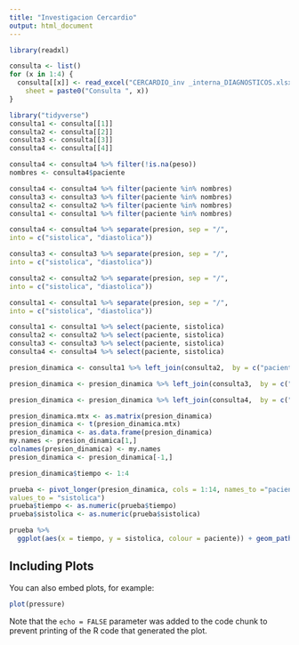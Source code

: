 ```yaml
---
title: "Investigacion Cercardio"
output: html_document
---
```




```r
library(readxl)

consulta <- list()
for (x in 1:4) {
  consulta[[x]] <- read_excel("CERCARDIO_inv _interna_DIAGNOSTICOS.xlsx", 
    sheet = paste0("Consulta ", x))
}


```


```r
library("tidyverse")
consulta1 <- consulta[[1]]
consulta2 <- consulta[[2]]
consulta3 <- consulta[[3]]
consulta4 <- consulta[[4]]

consulta4 <- consulta4 %>% filter(!is.na(peso))
nombres <- consulta4$paciente

consulta4 <- consulta4 %>% filter(paciente %in% nombres)
consulta3 <- consulta3 %>% filter(paciente %in% nombres)
consulta2 <- consulta2 %>% filter(paciente %in% nombres)
consulta1 <- consulta1 %>% filter(paciente %in% nombres)


```

```r
consulta4 <- consulta4 %>% separate(presion, sep = "/",
into = c("sistolica", "diastolica"))

consulta3 <- consulta3 %>% separate(presion, sep = "/",
into = c("sistolica", "diastolica"))

consulta2 <- consulta2 %>% separate(presion, sep = "/",
into = c("sistolica", "diastolica"))

consulta1 <- consulta1 %>% separate(presion, sep = "/",
into = c("sistolica", "diastolica"))
```

```r

consulta1 <- consulta1 %>% select(paciente, sistolica)
consulta2 <- consulta2 %>% select(paciente, sistolica)
consulta3 <- consulta3 %>% select(paciente, sistolica)
consulta4 <- consulta4 %>% select(paciente, sistolica)

presion_dinamica <- consulta1 %>% left_join(consulta2,  by = c("paciente"), suffix = c("1","2"))

presion_dinamica <- presion_dinamica %>% left_join(consulta3,  by = c("paciente")) %>% rename(sistolica3 = sistolica)

presion_dinamica <- presion_dinamica %>% left_join(consulta4,  by = c("paciente")) %>% rename(sistolica4 = sistolica)

```

```r

presion_dinamica.mtx <- as.matrix(presion_dinamica)
presion_dinamica <- t(presion_dinamica.mtx)
presion_dinamica <- as.data.frame(presion_dinamica)
my.names <- presion_dinamica[1,]
colnames(presion_dinamica) <- my.names
presion_dinamica <- presion_dinamica[-1,] 

presion_dinamica$tiempo <- 1:4

prueba <- pivot_longer(presion_dinamica, cols = 1:14, names_to ="paciente",
values_to = "sistolica")
prueba$tiempo <- as.numeric(prueba$tiempo)
prueba$sistolica <- as.numeric(prueba$sistolica)
```

```r
prueba %>% 
  ggplot(aes(x = tiempo, y = sistolica, colour = paciente)) + geom_path()
```

## Including Plots

You can also embed plots, for example:

```r
plot(pressure)
```

Note that the `echo = FALSE` parameter was added to the code chunk to prevent printing of the R code that generated the plot.
